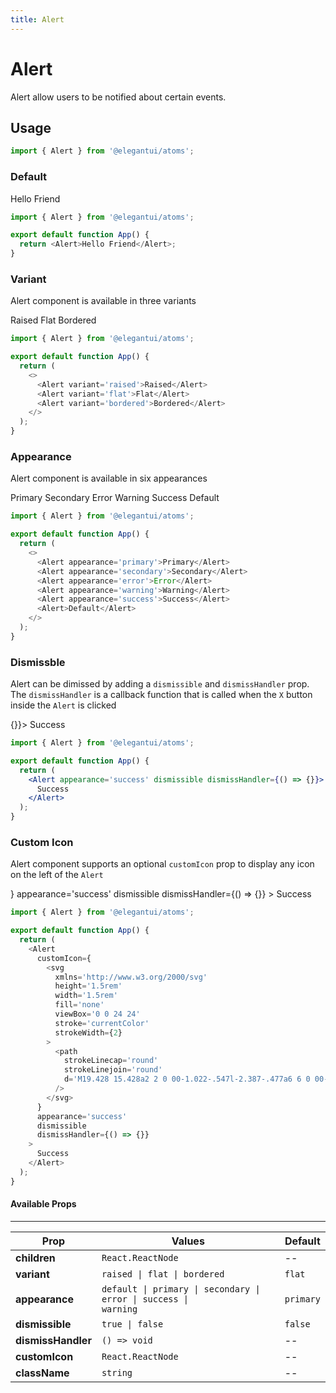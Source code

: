 ```yaml
---
title: Alert
---
```



# Alert

Alert allow users to be notified about certain events.

## Usage

```jsx
import { Alert } from '@elegantui/atoms';
```

### Default

<div style={{ marginTop: '1rem' }}>
  <Alert>Hello Friend</Alert>
</div>

```js
import { Alert } from '@elegantui/atoms';

export default function App() {
  return <Alert>Hello Friend</Alert>;
}
```

### Variant

Alert component is available in three variants

<div
  style={{
    marginTop: '1rem',
    display: 'flex',
    flexDirection: 'column',
    gap: '0.5rem',
    overflowX: 'auto'
  }}
>
  <Alert variant='raised'>Raised</Alert>
  <Alert variant='flat'>Flat</Alert>
  <Alert variant='bordered'>Bordered</Alert>
</div>

```js
import { Alert } from '@elegantui/atoms';

export default function App() {
  return (
    <>
      <Alert variant='raised'>Raised</Alert>
      <Alert variant='flat'>Flat</Alert>
      <Alert variant='bordered'>Bordered</Alert>
    </>
  );
}
```

### Appearance

Alert component is available in six appearances

<div
  style={{
    marginTop: '1rem',
    display: 'flex',
    flexDirection: 'column',
    gap: '0.5rem',
    overflowX: 'auto'
  }}
>
  <Alert appearance='primary'>Primary</Alert>
  <Alert appearance='secondary'>Secondary</Alert>
  <Alert appearance='error'>Error</Alert>
  <Alert appearance='warning'>Warning</Alert>
  <Alert appearance='success'>Success</Alert>
  <Alert>Default</Alert>
</div>

```js
import { Alert } from '@elegantui/atoms';

export default function App() {
  return (
    <>
      <Alert appearance='primary'>Primary</Alert>
      <Alert appearance='secondary'>Secondary</Alert>
      <Alert appearance='error'>Error</Alert>
      <Alert appearance='warning'>Warning</Alert>
      <Alert appearance='success'>Success</Alert>
      <Alert>Default</Alert>
    </>
  );
}
```

### Dismissble

Alert can be dimissed by adding a `dismissible` and `dismissHandler` prop. The `dismissHandler` is a callback function that is called when the `X` button inside the `Alert` is clicked

<div
  style={{
    marginTop: '1rem'
  }}
>
  <Alert appearance='success' dismissible dismissHandler={() => {}}>
    Success
  </Alert>
</div>

```jsx
import { Alert } from '@elegantui/atoms';

export default function App() {
  return (
    <Alert appearance='success' dismissible dismissHandler={() => {}}>
      Success
    </Alert>
  );
}
```

### Custom Icon

Alert component supports an optional `customIcon` prop to display any icon on the left of the `Alert`

<div
  style={{
    marginTop: '1rem'
  }}
>
  <Alert
    customIcon={
      <svg
        xmlns='http://www.w3.org/2000/svg'
        height='1.5rem'
        width='1.5rem'
        fill='none'
        viewBox='0 0 24 24'
        stroke='currentColor'
        strokeWidth={2}
      >
        <path
          strokeLinecap='round'
          strokeLinejoin='round'
          d='M19.428 15.428a2 2 0 00-1.022-.547l-2.387-.477a6 6 0 00-3.86.517l-.318.158a6 6 0 01-3.86.517L6.05 15.21a2 2 0 00-1.806.547M8 4h8l-1 1v5.172a2 2 0 00.586 1.414l5 5c1.26 1.26.367 3.414-1.415 3.414H4.828c-1.782 0-2.674-2.154-1.414-3.414l5-5A2 2 0 009 10.172V5L8 4z'
        />
      </svg>
    }
    appearance='success'
    dismissible
    dismissHandler={() => {}}
  >
    Success
  </Alert>
</div>

```js
import { Alert } from '@elegantui/atoms';

export default function App() {
  return (
    <Alert
      customIcon={
        <svg
          xmlns='http://www.w3.org/2000/svg'
          height='1.5rem'
          width='1.5rem'
          fill='none'
          viewBox='0 0 24 24'
          stroke='currentColor'
          strokeWidth={2}
        >
          <path
            strokeLinecap='round'
            strokeLinejoin='round'
            d='M19.428 15.428a2 2 0 00-1.022-.547l-2.387-.477a6 6 0 00-3.86.517l-.318.158a6 6 0 01-3.86.517L6.05 15.21a2 2 0 00-1.806.547M8 4h8l-1 1v5.172a2 2 0 00.586 1.414l5 5c1.26 1.26.367 3.414-1.415 3.414H4.828c-1.782 0-2.674-2.154-1.414-3.414l5-5A2 2 0 009 10.172V5L8 4z'
          />
        </svg>
      }
      appearance='success'
      dismissible
      dismissHandler={() => {}}
    >
      Success
    </Alert>
  );
}
```

#### Available Props

---

| **Prop**           | **Values**                                                                                      | **Default** |
| ------------------ | ----------------------------------------------------------------------------------------------- | ----------- |
| **children**       | `React.ReactNode`                                                                               | --          |
| **variant**        | <code>raised &#124; flat &#124; bordered</code>                                                 | `flat`      |
| **appearance**     | <code>default &#124; primary &#124; secondary &#124; error &#124; success &#124; warning</code> | `primary`   |
| **dismissible**    | <code>true &#124; false </code>                                                                 | `false`     |
| **dismissHandler** | `() => void`                                                                                    | --          |
| **customIcon**     | `React.ReactNode`                                                                               | --          |
| **className**      | `string`                                                                                        | --          |
